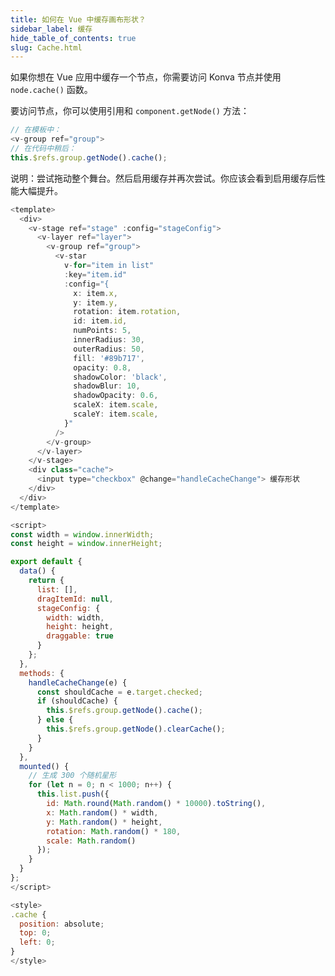 ```yaml
---
title: 如何在 Vue 中缓存画布形状？
sidebar_label: 缓存
hide_table_of_contents: true
slug: Cache.html
---
```


如果你想在 Vue 应用中缓存一个节点，你需要访问 Konva 节点并使用 `node.cache()` 函数。

要访问节点，你可以使用引用和 `component.getNode()` 方法：

```javascript
// 在模板中：
<v-group ref="group">
// 在代码中稍后：
this.$refs.group.getNode().cache();
```

说明：尝试拖动整个舞台。然后启用缓存并再次尝试。你应该会看到启用缓存后性能大幅提升。

```js live vue
<template>
  <div>
    <v-stage ref="stage" :config="stageConfig">
      <v-layer ref="layer">
        <v-group ref="group">
          <v-star
            v-for="item in list"
            :key="item.id"
            :config="{
              x: item.x,
              y: item.y,
              rotation: item.rotation,
              id: item.id,
              numPoints: 5,
              innerRadius: 30,
              outerRadius: 50,
              fill: '#89b717',
              opacity: 0.8,
              shadowColor: 'black',
              shadowBlur: 10,
              shadowOpacity: 0.6,
              scaleX: item.scale,
              scaleY: item.scale,
            }"
          />
        </v-group>
      </v-layer>
    </v-stage>
    <div class="cache">
      <input type="checkbox" @change="handleCacheChange"> 缓存形状
    </div>
  </div>
</template>

<script>
const width = window.innerWidth;
const height = window.innerHeight;

export default {
  data() {
    return {
      list: [],
      dragItemId: null,
      stageConfig: {
        width: width,
        height: height,
        draggable: true
      }
    };
  },
  methods: {
    handleCacheChange(e) {
      const shouldCache = e.target.checked;
      if (shouldCache) {
        this.$refs.group.getNode().cache();
      } else {
        this.$refs.group.getNode().clearCache();
      }
    }
  },
  mounted() {
    // 生成 300 个随机星形
    for (let n = 0; n < 1000; n++) {
      this.list.push({
        id: Math.round(Math.random() * 10000).toString(),
        x: Math.random() * width,
        y: Math.random() * height,
        rotation: Math.random() * 180,
        scale: Math.random()
      });
    }
  }
};
</script>

<style>
.cache {
  position: absolute;
  top: 0;
  left: 0;
}
</style>